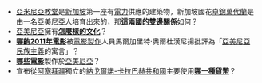 *[[亞米尼亞教堂_(新加坡)|亞米尼亞教堂]]是[[新加坡|新加坡]]第一座有[[電力|電力]]供應的建築物，新加坡國花[[卓錦萬代蘭|卓錦萬代蘭]]是由一名[[亞美尼亞人|亞美尼亞人]]培育出來的，那'''[[新加坡－亞美尼亞關係|這兩國的雙邊關係]]'''如何？
* [[亞美尼亞|亞美尼亞]]擁有'''[[亞美尼亞|怎麼樣的文化]]'''？
* '''[[湖泊上的日出|哪齣2011年電影]]'''被[[電影製作|電影製作]]人員馬爾加里特·奧爾杜漢尼揚批評為「[[亞美尼亞|亞美尼亞]][[民族主義|民族主義]]的寓言」？
* '''[[亞美尼亞電影列表|哪些電影]]'''製作於[[亞美尼亞|亞美尼亞]]？
* 宣布從[[阿塞拜疆|阿塞拜疆]]獨立的[[納戈爾諾-卡拉巴赫共和國|納戈爾諾-卡拉巴赫共和國]]主要使用'''[[亚美尼亚德拉姆|哪一種貨幣]]'''？